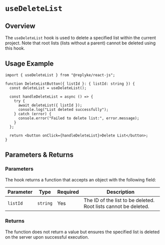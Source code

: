 # `useDeleteList`

## Overview

The `useDeleteList` hook is used to delete a specified list within the current project. Note that root lists (lists without a parent) cannot be deleted using this hook.


## Usage Example

```tsx
import { useDeleteList } from "@replyke/react-js";

function DeleteListButton({ listId }: { listId: string }) {
  const deleteList = useDeleteList();

  const handleDeleteList = async () => {
    try {
      await deleteList({ listId });
      console.log("List deleted successfully");
    } catch (error) {
      console.error("Failed to delete list:", error.message);
    }
  };

  return <button onClick={handleDeleteList}>Delete List</button>;
}
```


## Parameters & Returns

### Parameters

The hook returns a function that accepts an object with the following field:

| Parameter | Type   | Required | Description                                  |
|-----------|--------|----------|----------------------------------------------|
| `listId`    | `string` | Yes      | The ID of the list to be deleted. Root lists cannot be deleted. |

### Returns

The function does not return a value but ensures the specified list is deleted on the server upon successful execution.
